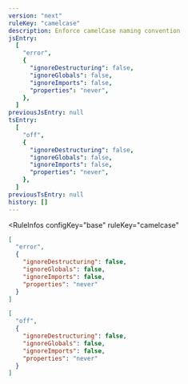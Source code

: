 ```yaml
---
version: "next"
ruleKey: "camelcase"
description: Enforce camelCase naming convention
jsEntry:
  [
    "error",
    {
      "ignoreDestructuring": false,
      "ignoreGlobals": false,
      "ignoreImports": false,
      "properties": "never",
    },
  ]
previousJsEntry: null
tsEntry:
  [
    "off",
    {
      "ignoreDestructuring": false,
      "ignoreGlobals": false,
      "ignoreImports": false,
      "properties": "never",
    },
  ]
previousTsEntry: null
history: []
---
```


<RuleInfos 
  configKey="base" 
  ruleKey="camelcase" 
>

```json
[
  "error",
  {
    "ignoreDestructuring": false,
    "ignoreGlobals": false,
    "ignoreImports": false,
    "properties": "never"
  }
]
```

```json
[
  "off",
  {
    "ignoreDestructuring": false,
    "ignoreGlobals": false,
    "ignoreImports": false,
    "properties": "never"
  }
]
```

</RuleInfos>
